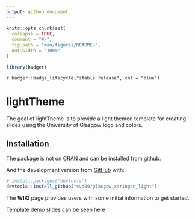 ```yaml
---
output: github_document
---
```


<!-- README.md is generated from README.Rmd. Please edit that file -->

```r
knitr::opts_chunk$set(
  collapse = TRUE,
  comment = "#>",
  fig.path = "man/figures/README-",
  out.width = "100%"
)
```

```r

library(badger)

```


`r badger::badge_lifecycle("stable release", col = "blue")`

# lightTheme

The goal of lightTheme is to provide a light themed template for creating slides using the University of Glasgow logo and colors.

## Installation

The package is not on CRAN and can be installed from github.

And the development version from [GitHub](https://github.com/) with:

``` r
# install.packages("devtools")
devtools::install_github("svd09/glasgow_xaringan_light")
```
The **WIKI** page provides users with some initial information to get started.

[Template demo slides can be seen here](https://svd09.github.io/lighttheme_demo/) 

